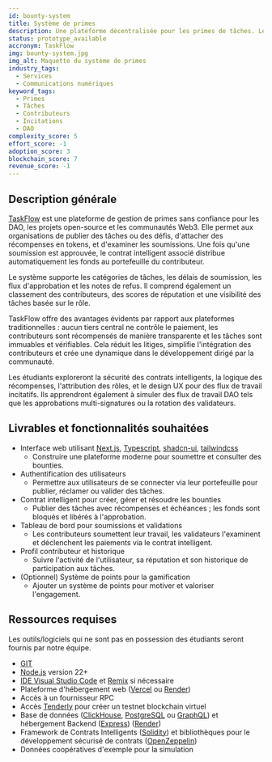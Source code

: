 ```yaml
---
id: bounty-system
title: Système de primes
description: Une plateforme décentralisée pour les primes de tâches. Les utilisateurs publient des tâches avec des échéances et des récompenses, les contributeurs soumettent des travaux, et les administrateurs ou les votants valident le résultat avant le paiement. Utile pour les projets open source, les défis étudiants, ou la distribution de tâches DAO. Comprend une logique de contrat intelligent et un tableau de bord pour parcourir, soumettre et suivre.
status: prototype_available
accronym: TaskFlow
img: bounty-system.jpg
img_alt: Maquette du système de primes
industry_tags:
  - Services
  - Communications numériques
keyword_tags:
  - Primes
  - Tâches
  - Contributeurs
  - Incitations
  - DAO
complexity_score: 5
effort_score: -1
adoption_score: 3
blockchain_score: 7
revenue_score: -1
---
```


## Description générale

[TaskFlow](https://taskflow.monark.io) est une plateforme de gestion de primes sans confiance pour les DAO, les projets open-source et les communautés Web3. Elle permet aux organisations de publier des tâches ou des défis, d'attacher des récompenses en tokens, et d'examiner les soumissions. Une fois qu'une soumission est approuvée, le contrat intelligent associé distribue automatiquement les fonds au portefeuille du contributeur.
        
Le système supporte les catégories de tâches, les délais de soumission, les flux d'approbation et les notes de refus. Il comprend également un classement des contributeurs, des scores de réputation et une visibilité des tâches basée sur le rôle.
        
TaskFlow offre des avantages évidents par rapport aux plateformes traditionnelles : aucun tiers central ne contrôle le paiement, les contributeurs sont récompensés de manière transparente et les tâches sont immuables et vérifiables. Cela réduit les litiges, simplifie l'intégration des contributeurs et crée une dynamique dans le développement dirigé par la communauté.
        
Les étudiants exploreront la sécurité des contrats intelligents, la logique des récompenses, l'attribution des rôles, et le design UX pour des flux de travail incitatifs. Ils apprendront également à simuler des flux de travail DAO tels que les approbations multi-signatures ou la rotation des validateurs.

## Livrables et fonctionnalités souhaitées

- Interface web utilisant [Next.js](https://nextjs.org/), [Typescript](https://www.typescriptlang.org/), [shadcn-ui](https://ui.shadcn.com/), [tailwindcss](https://tailwindcss.com/)  
   - Construire une plateforme moderne pour soumettre et consulter des bounties.
- Authentification des utilisateurs  
   - Permettre aux utilisateurs de se connecter via leur portefeuille pour publier, réclamer ou valider des tâches.
- Contrat intelligent pour créer, gérer et résoudre les bounties  
   - Publier des tâches avec récompenses et échéances ; les fonds sont bloqués et libérés à l'approbation.
- Tableau de bord pour soumissions et validations  
   - Les contributeurs soumettent leur travail, les validateurs l'examinent et déclenchent les paiements via le contrat intelligent.
- Profil contributeur et historique  
   - Suivre l'activité de l'utilisateur, sa réputation et son historique de participation aux tâches.
- (Optionnel) Système de points pour la gamification  
   - Ajouter un système de points pour motiver et valoriser l'engagement.

## Ressources requises

Les outils/logiciels qui ne sont pas en possession des étudiants seront fournis par notre équipe.

- [GIT](https://git-scm.com/)
- [Node.js](https://nodejs.org/) version 22+
- [IDE Visual Studio Code](https://code.visualstudio.com/) et [Remix](https://remix-project.org/) si nécessaire
- Plateforme d'hébergement web ([Vercel](https://vercel.com/) ou [Render](https://render.com/))
- Accès à un fournisseur RPC
- Accès [Tenderly](https://tenderly.co/) pour créer un testnet blockchain virtuel
- Base de données ([ClickHouse](https://clickhouse.com/), [PostgreSQL](https://www.postgresql.org/) ou [GraphQL](https://graphql.org/)) et hébergement Backend ([Express](https://expressjs.com/)) ([Render](https://render.com/))
- Framework de Contrats Intelligents ([Solidity](https://soliditylang.org/)) et bibliothèques pour le développement sécurisé de contrats ([OpenZeppelin](https://www.openzeppelin.com/))
- Données coopératives d'exemple pour la simulation